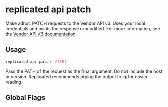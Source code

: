 
# replicated api patch

Make adhoc PATCH requests to the Vendor API v3. Uses your local credentials and prints the response unmodified. For more information, see the [Vendor API v3 documentation](https://replicated-vendor-api.readme.io/reference/createapp).

## Usage

```bash
replicated api patch [PATH]
```

Pass the PATH of the request as the final argument. Do not include the host or version. Replicated recommends piping the output to jq for easier reading.

## Global Flags

<GlobalFlags/>